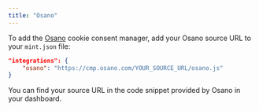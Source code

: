 ```yaml
---
title: "Osano"
---
```


To add the [Osano](https://www.osano.com/) cookie consent manager, add your Osano source URL to your `mint.json` file:

<CodeGroup>

```json mint.json
"integrations": {
    "osano": "https://cmp.osano.com/YOUR_SOURCE_URL/osano.js"
}
```

</CodeGroup>

You can find your source URL in the code snippet provided by Osano in your dashboard.